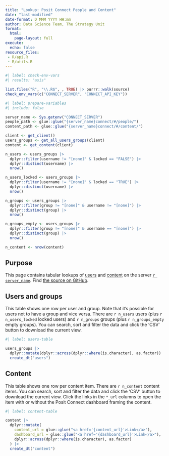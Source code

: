 ```yaml
---
title: "Lookup: Posit Connect People and Content"
date: "last-modified"
date-format: D MMM YYYY HH:mm
author: Data Science Team, The Strategy Unit
format:
  html:
    page-layout: full
execute:
  echo: false
resource_files:
 - R/api.R
 - R/utils.R
---
```


```r
#| label: check-env-vars
#| results: "asis"

list.files("R", "\\.R$", , TRUE) |> purrr::walk(source)
check_env_vars(c("CONNECT_SERVER", "CONNECT_API_KEY"))
```

```r
#| label: prepare-variables
#| include: false

server_name <- Sys.getenv("CONNECT_SERVER")
people_path <- glue::glue("{server_name}connect/#/people/")
content_path <- glue::glue("{server_name}connect/#/content/")

client <- get_client()
users_groups <- get_all_users_groups(client)
content <- get_content(client)

n_users <- users_groups |>
  dplyr::filter(username != "[none]" & locked == "FALSE") |> 
  dplyr::distinct(username) |>
  nrow()

n_users_locked <- users_groups |>
  dplyr::filter(username != "[none]" & locked == "TRUE") |> 
  dplyr::distinct(username) |>
  nrow()

n_groups <- users_groups |>
  dplyr::filter(group != "[none]" & username != "[none]") |> 
  dplyr::distinct(group) |>
  nrow()

n_groups_empty <- users_groups |>
  dplyr::filter(group != "[none]" & username == "[none]") |>
  dplyr::distinct(group) |>
  nrow()

n_content <- nrow(content)
```

## Purpose

This page contains tabular lookups of [users](`r people_path`) and [content](`r content_path`) on the server [`r server_name`](`r server_name`). Find [the source on GitHub](https://github.com/The-Strategy-Unit/posit-connect-people/).

## Users and groups

This table shows one row per user and group. Note that it's possible for users not to have a group and vice versa. There are `r n_users` users (plus `r n_users_locked` locked users) and `r n_groups` groups (plus `r n_groups_empty` empty groups). You can search, sort and filter the data and click the 'CSV' button to download the current view.

```r
#| label: users-table

users_groups |> 
  dplyr::mutate(dplyr::across(dplyr::where(is.character), as.factor)) |>
  create_dt("users")
```

## Content

This table shows one row per content item. There are `r n_content` content items. You can search, sort and filter the data and click the 'CSV' button to download the current view. Click the links in the `*_url` columns to open the item with or without the Posit Connect dashboard framing the content.

```r
#| label: content-table

content |> 
  dplyr::mutate(
    content_url = glue::glue("<a href='{content_url}'>Link</a>"),
    dashboard_url = glue::glue("<a href='{dashboard_url}'>Link</a>"),
    dplyr::across(dplyr::where(is.character), as.factor)
  ) |> 
  create_dt("content")
```
